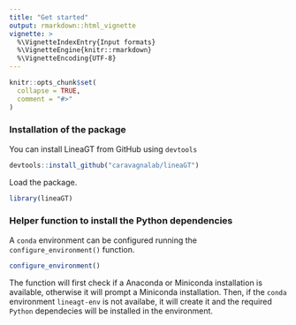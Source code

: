 ---
title: "Get started"
output: rmarkdown::html_vignette
vignette: >
  %\VignetteIndexEntry{Input formats}
  %\VignetteEngine{knitr::rmarkdown}
  %\VignetteEncoding{UTF-8}
---

```{r, include = FALSE}
knitr::opts_chunk$set(
  collapse = TRUE,
  comment = "#>"
)
```

### Installation of the package

You can install LineaGT from GitHub using `devtools`
```{r setup}
devtools::install_github("caravagnalab/lineaGT")
```

Load the package.
```{r}
library(lineaGT)
```

### Helper function to install the Python dependencies
A `conda` environment can be configured running the `configure_environment()` function.
```{r}
configure_environment()
```

The function will first check if a Anaconda or Miniconda installation is available, otherwise it will prompt a Miniconda installation.
Then, if the `conda` environment `lineagt-env` is not availabe, it will create it and the required `Python` dependecies will be installed in the environment.
